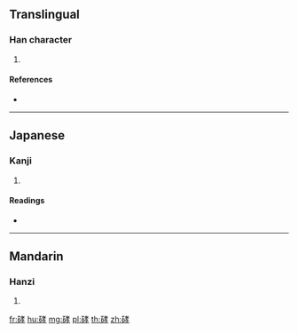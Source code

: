 {{character info/new}}
==Translingual==

===Han character===
{{Han char|rn=112|rad=石|as=07|sn=12|four=|canj=MRJKD}}

# {{defn|Han|sort=石07}}

====References====
* {{Han ref|kx=0830.280|dkj=24214|hdz=42431.160|uh=7863|ud=30819}}

----

==Japanese==

===Kanji===
{{ja-kanji|grade=|rs=石07}}

# {{defn|lang=ja|sort=石07}}

====Readings====
* {{ja-readings|on=[[こう]] (kō), [[きょう]] (kyō)|kun=|nanori=}}

----

==Mandarin==

===Hanzi===
{{cmn-hanzi|pin=[[xiāo]] ([[xiao1]])|wg=hsiao<sup>1</sup>}}

# {{defn|lang=cmn|sort=石07}}

[[fr:硣]]
[[hu:硣]]
[[mg:硣]]
[[pl:硣]]
[[th:硣]]
[[zh:硣]]